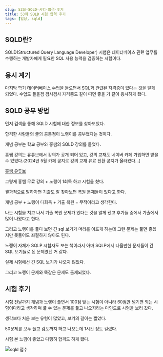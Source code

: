 ```yaml
---
slug: 53회-SQLD-시험-합격-후기
title: 53회 SQLD 시험 합격 후기
tags: [일상, sqld]
---
```


## SQLD란?

SQLD(Structured Query Language Developer) 시험은 데이터베이스 관련 업무를 수행하는 개발자에게 필요한 SQL 사용 능력을 검증하는 시험이다.

## 응시 계기

마지막 학기 데이터베이스 수업을 들으면서 SQL과 관련된 자격증이 있다는 것을 알게 되었다. 수업도 들을겸 겸사겸사 자격증도 같이 따면 좋을 거 같아 응시하게 됐다.

## SQLD 공부 방법

먼저 검색을 통해 SQLD 시험에 대한 정보를 찾아보았다.

합격한 사람들의 글의 공통점이 노랭이를 공부했다는 것이다.

개념 공부는 학교 공부와 홍쌤의 SQLD 강의를 들었다.

홍썜 강의는 유튜브에서 강의가 공개 되어 있고, 강의 교재도 네이버 카페 가입하면 받을 수 있었다.(2024년 5월 카페 공지로 강의 교재 유료 전환 공지가 올라왔다...)

[홍쌤 유튜브](https://www.youtube.com/@hdatalab)

그렇게 홍썜 무료 강의 + 노랭이 1회독 하고 시험을 쳤다.

결과적으로 말하자면 기출도 잘 찾아보면 복원 문제들이 있다고 한다.

개념 공부 + 노랭이 다회독 + 기출 복원 = 무적이라고 생각한다.

나는 시험을 치고 나서 기출 복원 문제가 있다는 것을 알게 됐고 후기들 중에서 기출에서 많이 나왔다고 한다.

그리고 노랭이를 풀다 보면 긴 sql 보기가 머리를 아프게 하는데 그런 문제는 풀면 좋겠지만 못풀어도 좌절하지 않아도 된다.

노랭이 자체가 SQLP 시험자도 보는 책이라서 아마 SQLP에서 나올만한 문제들이 긴 SQL 보기들로 된 문제였던 거 같다.

실제 시험에선 긴 SQL 보기가 나오지 않았다.

그리고 노랭이 문제와 똑같은 문제도 출제되었다.

## 시험 후기

시험 전날까지 개념과 노랭이 풀면서 100점 맞는 시험이 아니라 60점만 넘기면 되는 시험이다라고 생각하며 풀 수 있는 문제를 풀고 나오자라는 마인드로 시험을 보러 갔다.

생각보다 처음 보는 유형이 많았고, 보기의 길이는 짧았다.

50문제를 모두 풀고 검토까지 하고 나오는데 1시간 정도 걸렸다.

시험 본 느낌이 좋았고 다행히 합격도 하게 됐다.

![sqld 점수](./sqld.png)
